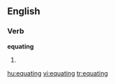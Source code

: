 ==English==

===Verb===
'''equating'''

#{{present participle of|[[equate]]}}

[[hu:equating]]
[[vi:equating]]
[[tr:equating]]